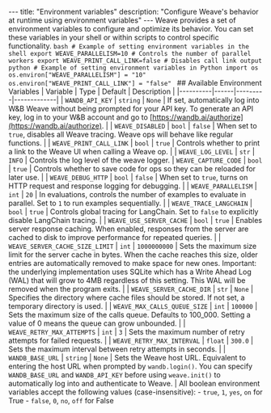 --- title: "Environment variables" description: "Configure Weave's behavior at runtime using environment variables" --- Weave provides a set of environment variables to configure and optimize its behavior. You can set these variables in your shell or within scripts to control specific functionality. ```bash # Example of setting environment variables in the shell export WEAVE_PARALLELISM=10 # Controls the number of parallel workers export WEAVE_PRINT_CALL_LINK=false # Disables call link output ``` ```python # Example of setting environment variables in Python import os os.environ["WEAVE_PARALLELISM"] = "10" os.environ["WEAVE_PRINT_CALL_LINK"] = "false" ``` ## Available Environment Variables | Variable | Type | Default | Description | |----------|------|---------|-------------| | `WANDB_API_KEY` | `string` | `None` | If set, automatically log into W&B Weave without being prompted for your API key. To generate an API key, log in to your W&B account and go to [https://wandb.ai/authorize](https://wandb.ai/authorize). | | `WEAVE_DISABLED` | `bool` | `false` | When set to `true`, disables all Weave tracing. Weave ops will behave like regular functions. | | `WEAVE_PRINT_CALL_LINK` | `bool` | `true` | Controls whether to print a link to the Weave UI when calling a Weave op. | | `WEAVE_LOG_LEVEL` | `str` | `INFO` | Controls the log level of the weave logger. | `WEAVE_CAPTURE_CODE` | `bool` | `true` | Controls whether to save code for ops so they can be reloaded for later use. | | `WEAVE_DEBUG_HTTP` | `bool` | `false` | When set to `true`, turns on HTTP request and response logging for debugging. | | `WEAVE_PARALLELISM` | `int` | `20` | In evaluations, controls the number of examples to evaluate in parallel. Set to `1` to run examples sequentially. | | `WEAVE_TRACE_LANGCHAIN` | `bool` | `true` | Controls global tracing for LangChain. Set to `false` to explicitly disable LangChain tracing. | | `WEAVE_USE_SERVER_CACHE` | `bool` | `true` | Enables server response caching. When enabled, responses from the server are cached to disk to improve performance for repeated queries. | | `WEAVE_SERVER_CACHE_SIZE_LIMIT` | `int` | `1000000000` | Sets the maximum size limit for the server cache in bytes. When the cache reaches this size, older entries are automatically removed to make space for new ones. Important: the underlying implementation uses SQLite which has a Write Ahead Log (WAL) that will grow to 4MB regardless of this setting. This WAL will be removed when the program exits. | | `WEAVE_SERVER_CACHE_DIR` | `str` | `None` | Specifies the directory where cache files should be stored. If not set, a temporary directory is used. | | `WEAVE_MAX_CALLS_QUEUE_SIZE` | `int` | `100000` | Sets the maximum size of the calls queue. Defaults to 100_000. Setting a value of 0 means the queue can grow unbounded. | | `WEAVE_RETRY_MAX_ATTEMPTS` | `int` | `3` | Sets the maximum number of retry attempts for failed requests. | | `WEAVE_RETRY_MAX_INTERVAL` | `float` | `300.0` | Sets the maximum interval between retry attempts in seconds. | | `WANDB_BASE_URL` | `string` | `None` | Sets the Weave host URL. Equivalent to entering the host URL when prompted by `wandb.login()`. You can specify `WANDB_BASE_URL` and `WANDB_API_KEY` before using `weave.init()` to automatically log into and authenticate to Weave. | <Note> All boolean environment variables accept the following values (case-insensitive): - `true`, `1`, `yes`, `on` for True - `false`, `0`, `no`, `off` for False </Note>